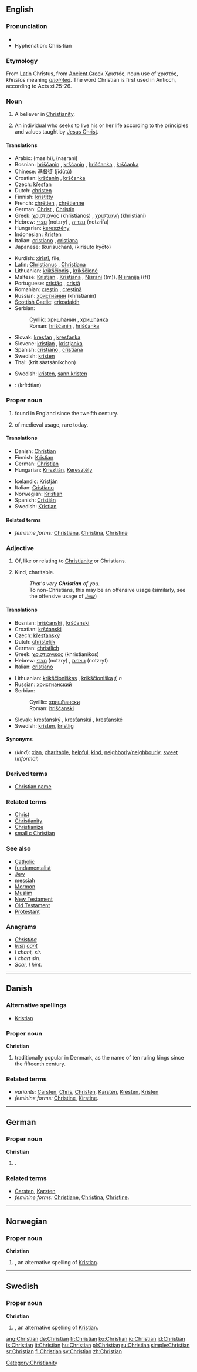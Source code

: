 ==English==

{{rank|started|respect|that's|744|Christian|food|trying|states}}

===Pronunciation===
* {{IPA|/ˈkɹɪstʃən/}}
* Hyphenation: Chris·tian

===Etymology===
From [[w:Latin|Latin]] Chrīstus, from [[w:Ancient Greek|Ancient Greek]] Χριστός, noun use of χριστός, ''khristos'' meaning ''[[anointed]]''. The word Christian is first used in Antioch, according to Acts xi.25-26.

===Noun===
{{en-noun}}

# {{context|Christianity}} A believer in [[Christianity]].
# {{context|Christianity}} An individual who seeks to live his or her life according to the principles and values taught by [[Jesus Christ]].

====Translations====
{{trans-top|member of the Christian religion}}
* Arabic: {{ARchar|[[مسيحي]]}} (masīḥi), {{ARchar|[[نصراني]]}} (naṣrāni)
* Bosnian: [[hrišćanin]] {{m}}, [[kršćanin]] {{m}}, [[hrišćanka]] {{f}}, [[kršćanka]] {{f}}
* Chinese: [[基督徒]] (jīdūtú)
* Croatian: [[kršćanin]] {{m}}, [[kršćanka]] {{f}}
* Czech: [[křesťan]] {{m}}
* Dutch: [[christen]] {{m|f}}
* Finnish: [[kristitty]]
* French: [[chrétien]] {{m}}, [[chrétienne]] {{f}}
* German: [[Christ]] {{m}}, [[Christin]] {{f}}
* Greek: [[χριστιανός]] (khristianos) {{m}}, [[χριστιανή]] (khristiani) {{f}}
* Hebrew: [[נוצרי]] (notzry) {{m}}, [[נוצריה]] (notzri'a) {{f}}
* Hungarian: [[keresztény]]
* Indonesian: [[Kristen]]
* Italian: [[cristiano]] {{m}}, [[cristiana]] {{f}}
* Japanese: {{JAchar|[[クリスチャン]]}} (kurisuchan), {{JAchar|[[キリスト教徒]]}} (kirisuto kyōto)
{{trans-mid}}
* Kurdish: [[xirîstî]], file, {{KUchar|[[مه‌سیحی]]}}
* Latin: [[Christianus]] {{m}}, [[Christiana]] {{f}}
* Lithuanian: [[krikščionis]] {{m}}, [[krikščionė]] {{f}}
* Maltese: [[Kristjan]] {{m}}, [[Kristjana]] {{f}}, [[Nisrani]] ((m)), [[Nisranija]] ((f))
* Portuguese: [[cristão]] {{m}}, [[cristã]] {{f}}
* Romanian: [[creştin]] {{m}}, [[creştină]] {{f}}
* Russian: [[христианин]] (khristianín) {{m}}
* [[Scottish Gaelic]]: [[crìosdaidh]] {{m}}
* Serbian:
*: Cyrllic: [[хришћанин]] {{m}}, [[хришћанка]] {{f}}
*: Roman: [[hrišćanin]] {{m}}, [[hrišćanka]] {{f}}
* Slovak: [[kresťan]] {{m}}, [[kresťanka]] {{f}}
* Slovene: [[kristjan]] {{m}}, [[kristjanka]] {{f}}
* Spanish: [[cristiano]] {{m}}, [[cristiana]] {{f}}
* Swedish: [[kristen]] {{c}}
* Thai: {{THchar|[[คริสต์ศาสนิกชน]]}} (krít sàatsàníkchon)
{{trans-bottom}}

{{trans-top|someone who seeks to obey Jesus Christ}}
{{trans-mid}}
* Swedish: [[kristen]], [[sann kristen]]
{{trans-bottom}}

{{checktrans-top}}
* {{ttbc|Thai}}: {{THchar|[[คริสเตียน]]}} (krítdtian)
{{trans-bottom}}

===Proper noun===
{{en-proper noun}}

# {{given name|male}} found in England since the twelfth century.
# {{given name|female}} of medieval usage, rare today.

====Translations====
{{trans-top|male given name}}
* Danish: [[Christian#Danish|Christian]]
* Finnish: [[Kristian]]
* German: [[Christian#German|Christian]]
* Hungarian: [[Krisztián]], [[Keresztély]]
{{trans-mid}}
* Icelandic: [[Kristján]]
* Italian: [[Cristiano]]
* Norwegian: [[Kristian]]
* Spanish: [[Cristián]]
* Swedish: [[Kristian]]
{{trans-bottom}}

====Related terms====
* ''feminine forms:'' [[Christiana]], [[Christina]], [[Christine]]

===Adjective===
{{en-adj}}

# {{context|not comparable}} Of, like or relating to [[Christianity]] or Christians.
# Kind, charitable.
#: ''That's very '''Christian''' of you.''
#: To non-Christians, this may be an offensive usage (similarly, see the offensive usage of [[Jew]])

====Translations====
{{trans-top|of, like or relating to Christianity}}
* Bosnian: [[hrišćanski]] {{m}}, [[kršćanski]] {{m}}
* Croatian: [[kršćanski]] {{m}}
* Czech: [[křesťanský]] {{m}}
* Dutch: [[christelijk]]
* German: [[christlich]]
* Greek: [[χριστιανικός]] (khristianikos)
* Hebrew: [[נוצרי]] (notzry) {{m}}, [[נוצרית]] (notzryt) {{f}}
* Italian: [[cristiano]]
{{trans-mid}}
* Lithuanian: [[krikščioniškas]] {{m}}, [[krikščioniška]] ''f, n''
* Russian: [[христианский]]
* Serbian:
*: Cyrillic: [[хришћански]] {{m}}
*: Roman: [[hrišćanski]] {{m}}
* Slovak: [[kresťanský]] {{m}}, [[kresťanská]] {{f}}, [[kresťanské]] {{n}}
* Swedish: [[kristen]], [[kristlig]]
{{trans-bottom}}

{{trans-top|kind}}
{{trans-mid}}
{{trans-bottom}}

====Synonyms====
* (''kind''): [[xian]], [[charitable]], [[helpful]], [[kind]], [[neighborly]]/[[neighbourly]], [[sweet]] (''informal'')

===Derived terms===
* [[Christian name]]

===Related terms===
* [[Christ]]
* [[Christianity]]
* [[Christianize]]
* [[small c Christian]]

===See also===
* [[Catholic]]
* [[fundamentalist]]
* [[Jew]]
* [[messiah]]
* [[Mormon]]
* [[Muslim]]
* [[New Testament]]
* [[Old Testament]]
* [[Protestant]]

===Anagrams===
* ''[[Christina]]''
* ''[[Irish]] [[cant]]''
* ''I chant, sir.''
* ''I chart sin.''
* ''Scar, I hint.''

[[Category:Christianity]]

----

==Danish==

===Alternative spellings===
* [[Kristian]]

===Proper noun===
'''Christian'''

# {{given name|male||da:}} traditionally popular in Denmark, as the name of ten ruling kings since the fifteenth century.

===Related terms===
* ''variants:'' [[Carsten]], [[Chris]], [[Christen]], [[Karsten]], [[Kresten]], [[Kristen]]
* ''feminine forms:'' [[Christine]], [[Kirstine]].

----

==German==

===Proper noun===
'''Christian'''

# {{given name|male||de:}}.

===Related terms===
* [[Carsten]], [[Karsten]]
* ''feminine forms:'' [[Christiane]], [[Christina]], [[Christine]].

----

==Norwegian==

===Proper noun===
'''Christian'''

# {{given name|male||no:}}, an alternative spelling of [[Kristian]].

----

==Swedish==

===Proper noun===
'''Christian'''

# {{given name|male||sv:}}, an alternative spelling of [[Kristian]].

[[ang:Christian]]
[[de:Christian]]
[[fr:Christian]]
[[ko:Christian]]
[[io:Christian]]
[[id:Christian]]
[[is:Christian]]
[[it:Christian]]
[[hu:Christian]]
[[pl:Christian]]
[[ru:Christian]]
[[simple:Christian]]
[[sr:Christian]]
[[fi:Christian]]
[[sv:Christian]]
[[zh:Christian]]